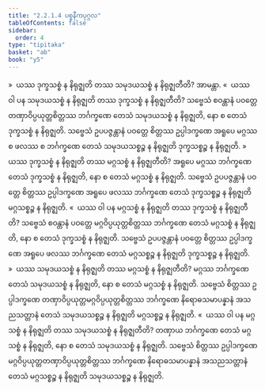 ```yaml
---
title: "2.2.1.4 ပစ္စနီကပုဂ္ဂလ"
tableOfContents: false
sidebar:
  order: 4
type: "tipitaka"
basket: "ab"
book: "y5"
---
```



<DynamicBreadcrumb />

<Division number="92" book="y5" e="ch" v="33" p="235">

<Paragraph number="495" book="y5">
»  ယဿ ဒုက္ခသစ္စံ န နိရုဇ္ဈတိ တဿ သမုဒယသစ္စံ န နိရုဇ္ဈတီတိ? အာမန္တာ.
</Paragraph>

<Paragraph number="496" book="y5">
«  ယဿ ဝါ ပန သမုဒယသစ္စံ န နိရုဇ္ဈတိ တဿ ဒုက္ခသစ္စံ န နိရုဇ္ဈတီတိ?
</Paragraph>

<Paragraph number="497" book="y5">
သဗ္ဗေသံ စဝန္တာနံ ပဝတ္တေ တဏှာဝိပ္ပယုတ္တစိတ္တဿ ဘင်္ဂက္ခဏေ တေသံ သမုဒယသစ္စံ န နိရုဇ္ဈတိ, နော စ တေသံ ဒုက္ခသစ္စံ န နိရုဇ္ဈတိ. သဗ္ဗေသံ ဥပပဇ္ဇန္တာနံ ပဝတ္တေ စိတ္တဿ ဥပ္ပါဒက္ခဏေ အရူပေ မဂ္ဂဿ စ ဖလဿ စ ဘင်္ဂက္ခဏေ တေသံ သမုဒယသစ္စဉ္စ န နိရုဇ္ဈတိ ဒုက္ခသစ္စဉ္စ န နိရုဇ္ဈတိ.
</Paragraph>

<Paragraph number="498" book="y5">
»  ယဿ ဒုက္ခသစ္စံ န နိရုဇ္ဈတိ တဿ မဂ္ဂသစ္စံ န နိရုဇ္ဈတီတိ?
</Paragraph>

<Paragraph number="499" book="y5">
အရူပေ မဂ္ဂဿ ဘင်္ဂက္ခဏေ တေသံ ဒုက္ခသစ္စံ န နိရုဇ္ဈတိ, နော စ တေသံ မဂ္ဂသစ္စံ န နိရုဇ္ဈတိ. သဗ္ဗေသံ ဥပပဇ္ဇန္တာနံ ပဝတ္တေ စိတ္တဿ ဥပ္ပါဒက္ခဏေ အရူပေ ဖလဿ ဘင်္ဂက္ခဏေ တေသံ ဒုက္ခသစ္စဉ္စ န နိရုဇ္ဈတိ မဂ္ဂသစ္စဉ္စ န နိရုဇ္ဈတိ.
</Paragraph>

<Paragraph number="500" book="y5">
«  ယဿ ဝါ ပန မဂ္ဂသစ္စံ န နိရုဇ္ဈတိ တဿ ဒုက္ခသစ္စံ န နိရုဇ္ဈတီတိ?
</Paragraph>

<Paragraph number="501" book="y5">
သဗ္ဗေသံ စဝန္တာနံ ပဝတ္တေ မဂ္ဂဝိပ္ပယုတ္တစိတ္တဿ ဘင်္ဂက္ခဏေ တေသံ မဂ္ဂသစ္စံ န နိရုဇ္ဈတိ, နော စ တေသံ ဒုက္ခသစ္စံ န နိရုဇ္ဈတိ. သဗ္ဗေသံ ဥပပဇ္ဇန္တာနံ ပဝတ္တေ စိတ္တဿ ဥပ္ပါဒက္ခဏေ အရူပေ ဖလဿ ဘင်္ဂက္ခဏေ တေသံ မဂ္ဂသစ္စဉ္စ န နိရုဇ္ဈတိ ဒုက္ခသစ္စဉ္စ န နိရုဇ္ဈတိ.
</Paragraph>

</Division>
<Division number="93" book="y5" e="ch" v="33" p="236">

<Paragraph number="502" book="y5">
»  ယဿ သမုဒယသစ္စံ န နိရုဇ္ဈတိ တဿ မဂ္ဂသစ္စံ န နိရုဇ္ဈတီတိ?
</Paragraph>

<Paragraph number="503" book="y5">
မဂ္ဂဿ ဘင်္ဂက္ခဏေ တေသံ သမုဒယသစ္စံ န နိရုဇ္ဈတိ, နော စ တေသံ မဂ္ဂသစ္စံ န နိရုဇ္ဈတိ. သဗ္ဗေသံ စိတ္တဿ ဥပ္ပါဒက္ခဏေ တဏှာဝိပ္ပယုတ္တမဂ္ဂဝိပ္ပယုတ္တစိတ္တဿ ဘင်္ဂက္ခဏေ နိရောဓသမာပန္နာနံ အသညသတ္တာနံ တေသံ သမုဒယသစ္စဉ္စ န နိရုဇ္ဈတိ မဂ္ဂသစ္စဉ္စ န နိရုဇ္ဈတိ.
</Paragraph>

<Paragraph number="504" book="y5">
«  ယဿ ဝါ ပန မဂ္ဂသစ္စံ န နိရုဇ္ဈတိ တဿ သမုဒယသစ္စံ န နိရုဇ္ဈတီတိ?
</Paragraph>

<Paragraph number="505" book="y5">
တဏှာယ ဘင်္ဂက္ခဏေ တေသံ မဂ္ဂသစ္စံ န နိရုဇ္ဈတိ, နော စ တေသံ သမုဒယသစ္စံ န နိရုဇ္ဈတိ. သဗ္ဗေသံ စိတ္တဿ ဥပ္ပါဒက္ခဏေ မဂ္ဂဝိပ္ပယုတ္တတဏှာဝိပ္ပယုတ္တစိတ္တဿ ဘင်္ဂက္ခဏေ နိရောဓသမာပန္နာနံ အသညသတ္တာနံ တေသံ မဂ္ဂသစ္စဉ္စ န နိရုဇ္ဈတိ သမုဒယသစ္စဉ္စ န နိရုဇ္ဈတိ.
</Paragraph>
</Division>
